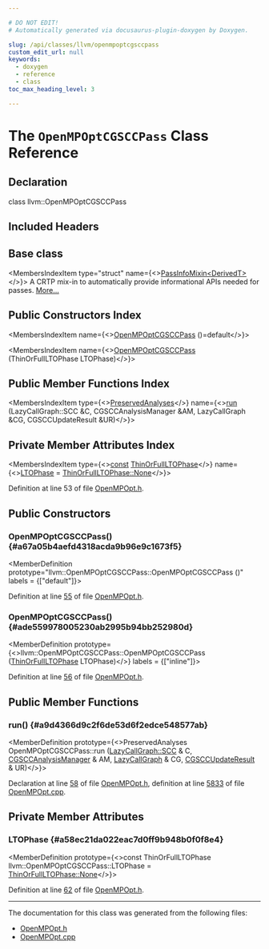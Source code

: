 ```yaml
---

# DO NOT EDIT!
# Automatically generated via docusaurus-plugin-doxygen by Doxygen.

slug: /api/classes/llvm/openmpoptcgsccpass
custom_edit_url: null
keywords:
  - doxygen
  - reference
  - class
toc_max_heading_level: 3

---
```





# The `OpenMPOptCGSCCPass` Class Reference

<DoxygenPage pluginConfig={pluginConfig}>



## Declaration

<CodeBlock>class llvm::OpenMPOptCGSCCPass</CodeBlock>

## Included Headers

<IncludesList>
<IncludesListItem
  filePath="llvm/Transforms/IPO/OpenMPOpt.h"
  permalink="/docs/api/files/include/include/llvm/include/llvm/transforms/include/llvm/transforms/ipo/openmpopt-h"
  isLocal="true" />
</IncludesList>

## Base class

<MembersIndex>

<MembersIndexItem
  type="struct"
  name={<><a href="/docs/api/structs/llvm/passinfomixin">PassInfoMixin&lt;DerivedT&gt;</a></>}>
A CRTP mix-in to automatically provide informational APIs needed for passes. <a href="/docs/api/structs/llvm/passinfomixin/#details">More...</a>
</MembersIndexItem>

</MembersIndex>

## Public Constructors Index

<MembersIndex>

<MembersIndexItem
  name={<><a href="#a67a05b4aefd4318acda9b96e9c1673f5">OpenMPOptCGSCCPass</a> ()=default</>}>
</MembersIndexItem>

<MembersIndexItem
  name={<><a href="#ade559978005230ab2995b94bb252980d">OpenMPOptCGSCCPass</a> (ThinOrFullLTOPhase LTOPhase)</>}>
</MembersIndexItem>

</MembersIndex>

## Public Member Functions Index

<MembersIndex>

<MembersIndexItem
  type={<><a href="/docs/api/classes/llvm/preservedanalyses">PreservedAnalyses</a></>}
  name={<><a href="#a9d4366d9c2f6de53d6f2edce548577ab">run</a> (LazyCallGraph::SCC &amp;C, CGSCCAnalysisManager &amp;AM, LazyCallGraph &amp;CG, CGSCCUpdateResult &amp;UR)</>}>
</MembersIndexItem>

</MembersIndex>

## Private Member Attributes Index

<MembersIndex>

<MembersIndexItem
  type={<><a href="/docs/api/files/lib/lib/target/lib/target/aarch64/aarch64promoteconstant-cpp/#a90f8350fecae261c25be85d38b451bff">const</a> <a href="/docs/api/namespaces/llvm/#a5d737fb4258bb27586a1bffd557fbb49">ThinOrFullLTOPhase</a></>}
  name={<><a href="#a58ec21da022eac7d0ff9b948b0f0f8e4">LTOPhase</a> = <a href="/docs/api/namespaces/llvm/#a5d737fb4258bb27586a1bffd557fbb49a6adf97f83acf6453d4a6a4b1070f3754">ThinOrFullLTOPhase::None</a></>}>
</MembersIndexItem>

</MembersIndex>


Definition at line 53 of file <a href="/docs/api/files/include/include/llvm/include/llvm/transforms/include/llvm/transforms/ipo/openmpopt-h">OpenMPOpt.h</a>.

<SectionDefinition>

## Public Constructors

### OpenMPOptCGSCCPass() {#a67a05b4aefd4318acda9b96e9c1673f5}

<MemberDefinition
  prototype="llvm::OpenMPOptCGSCCPass::OpenMPOptCGSCCPass ()"
  labels = {["default"]}>

Definition at line <a href="/docs/api/files/include/include/llvm/include/llvm/transforms/include/llvm/transforms/ipo/openmpopt-h/#l00055">55</a> of file <a href="/docs/api/files/include/include/llvm/include/llvm/transforms/include/llvm/transforms/ipo/openmpopt-h">OpenMPOpt.h</a>.
</MemberDefinition>

### OpenMPOptCGSCCPass() {#ade559978005230ab2995b94bb252980d}

<MemberDefinition
  prototype={<>llvm::OpenMPOptCGSCCPass::OpenMPOptCGSCCPass (<a href="/docs/api/namespaces/llvm/#a5d737fb4258bb27586a1bffd557fbb49">ThinOrFullLTOPhase</a> LTOPhase)</>}
  labels = {["inline"]}>

Definition at line <a href="/docs/api/files/include/include/llvm/include/llvm/transforms/include/llvm/transforms/ipo/openmpopt-h/#l00056">56</a> of file <a href="/docs/api/files/include/include/llvm/include/llvm/transforms/include/llvm/transforms/ipo/openmpopt-h">OpenMPOpt.h</a>.
</MemberDefinition>

</SectionDefinition>

<SectionDefinition>

## Public Member Functions

### run() {#a9d4366d9c2f6de53d6f2edce548577ab}

<MemberDefinition
  prototype={<>PreservedAnalyses OpenMPOptCGSCCPass::run (<a href="/docs/api/classes/llvm/lazycallgraph/scc">LazyCallGraph::SCC</a> &amp; C, <a href="/docs/api/namespaces/llvm/#a571b2bbf074b46c75300bd8f14c5ab72">CGSCCAnalysisManager</a> &amp; AM, <a href="/docs/api/classes/llvm/lazycallgraph">LazyCallGraph</a> &amp; CG, <a href="/docs/api/structs/llvm/cgsccupdateresult">CGSCCUpdateResult</a> &amp; UR)</>}>

Declaration at line <a href="/docs/api/files/include/include/llvm/include/llvm/transforms/include/llvm/transforms/ipo/openmpopt-h/#l00058">58</a> of file <a href="/docs/api/files/include/include/llvm/include/llvm/transforms/include/llvm/transforms/ipo/openmpopt-h">OpenMPOpt.h</a>, definition at line <a href="/docs/api/files/lib/lib/transforms/lib/transforms/ipo/openmpopt-cpp/#l05833">5833</a> of file <a href="/docs/api/files/lib/lib/transforms/lib/transforms/ipo/openmpopt-cpp">OpenMPOpt.cpp</a>.
</MemberDefinition>

</SectionDefinition>

<SectionDefinition>

## Private Member Attributes

### LTOPhase {#a58ec21da022eac7d0ff9b948b0f0f8e4}

<MemberDefinition
  prototype={<>const ThinOrFullLTOPhase llvm::OpenMPOptCGSCCPass::LTOPhase = <a href="/docs/api/namespaces/llvm/#a5d737fb4258bb27586a1bffd557fbb49a6adf97f83acf6453d4a6a4b1070f3754">ThinOrFullLTOPhase::None</a></>}>

Definition at line <a href="/docs/api/files/include/include/llvm/include/llvm/transforms/include/llvm/transforms/ipo/openmpopt-h/#l00062">62</a> of file <a href="/docs/api/files/include/include/llvm/include/llvm/transforms/include/llvm/transforms/ipo/openmpopt-h">OpenMPOpt.h</a>.
</MemberDefinition>

</SectionDefinition>

<hr/>

The documentation for this class was generated from the following files:

<ul>
<li><a href="/docs/api/files/include/include/llvm/include/llvm/transforms/include/llvm/transforms/ipo/openmpopt-h">OpenMPOpt.h</a></li>
<li><a href="/docs/api/files/lib/lib/transforms/lib/transforms/ipo/openmpopt-cpp">OpenMPOpt.cpp</a></li>
</ul>

</DoxygenPage>
